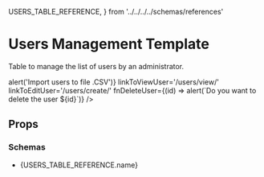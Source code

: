


  USERS_TABLE_REFERENCE,
} from '../../../../schemas/references'

<Meta
  title='Components|Templates/UsersManagementTemplate'
  component={UsersManagementTemplate}
  decorators={[StoryRouter()]}
/>

# Users Management Template

Table to manage the list of users by an administrator.

<Preview>
  <Story name='Users Management Template'>
    <UsersManagementTemplate
      data={data}
      linkToCreateNewUser='/users/new/'
      fnImportUsers={() => alert('Import users to file .CSV')}
      linkToViewUser='/users/view/'
      linkToEditUser='/users/create/'
      fnDeleteUser={(id) => alert(`Do you want to delete the user ${id}`)}
    />
  </Story>
</Preview>

## Props

<Props of={UsersManagementTemplate} />

### Schemas

-  <LinkTo kind={USERS_TABLE_REFERENCE.path}>{USERS_TABLE_REFERENCE.name}</LinkTo>
